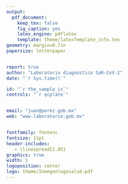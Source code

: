 ```yaml
---
output: 
  pdf_document:
    keep_tex: false
    fig_caption: yes
    latex_engine: pdflatex
    template: theme/latexTemplate_info.tex
geometry: margin=0.7in
papersize: letterpaper


report: true
author: "Laboratorio diagnóstico SaR-CoV-2"
date: "`r Sys.time()`"

id: "`r the_sample_is`"
controls: "`r qcplate`"


email: "juan@perez.gob.mx"
web: "www.laboratorio.gob.mx"


fontfamily: fontenc
fontsize: 11pt
header-includes:
   - \linespread{1.05}
graphics: true
width: 1
logoposition: center
logo: theme/Inmegenlogosalud.pdf
---
```



